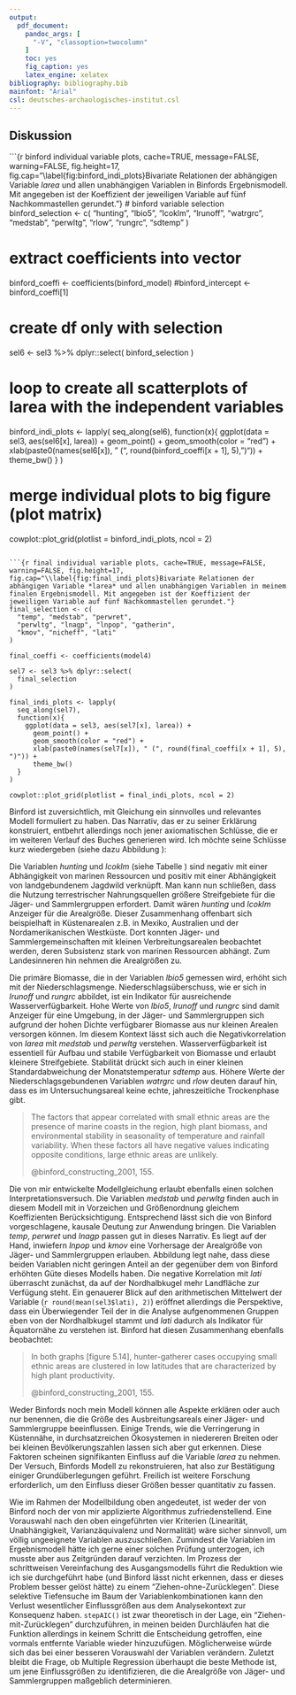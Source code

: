 ```yaml
---
output: 
  pdf_document:
    pandoc_args: [
      "-V", "classoption=twocolumn"
    ]
    toc: yes 
    fig_caption: yes
    latex_engine: xelatex
bibliography: bibliography.bib
mainfont: "Arial"
csl: deutsches-archaologisches-institut.csl
---
```


## Diskussion

```{r binford individual variable plots, cache=TRUE, message=FALSE, warning=FALSE, fig.height=17, fig.cap="\\label{fig:binford_indi_plots}Bivariate Relationen der abhängigen Variable *larea* und allen unabhängigen Variablen in Binfords Ergebnismodell. Mit angegeben ist der Koeffizient der jeweiligen Variable auf fünf Nachkommastellen gerundet."}
# binford variable selection
binford_selection <- c(
  "hunting", "lbio5", "lcoklm", 
  "lrunoff", "watrgrc", "medstab", "perwltg",
  "rlow", "rungrc", "sdtemp"
)

# extract coefficients into vector
binford_coeffi <- coefficients(binford_model)
#binford_intercept <- binford_coeffi[1]

# create df only with selection
sel6 <- sel3 %>% dplyr::select(
  binford_selection
) 

# loop to create all scatterplots of larea with the independent variables
binford_indi_plots <- lapply(
  seq_along(sel6),
  function(x){
    ggplot(data = sel3, aes(sel6[x], larea)) +
      geom_point() +
      geom_smooth(color = "red") +
      xlab(paste0(names(sel6[x]), " (", round(binford_coeffi[x + 1], 5), ")")) +
      theme_bw() 
  }
)

# merge individual plots to big figure (plot matrix)
cowplot::plot_grid(plotlist = binford_indi_plots, ncol = 2)
```

```{r final individual variable plots, cache=TRUE, message=FALSE, warning=FALSE, fig.height=17, fig.cap="\\label{fig:final_indi_plots}Bivariate Relationen der abhängigen Variable *larea* und allen unabhängigen Variablen in meinem finalen Ergebnismodell. Mit angegeben ist der Koeffizient der jeweiligen Variable auf fünf Nachkommastellen gerundet."}
final_selection <- c(
  "temp", "medstab", "perwret", 
  "perwltg", "lnagp", "lnpop", "gatherin",
  "kmov", "nicheff", "lati"
)

final_coeffi <- coefficients(model4)

sel7 <- sel3 %>% dplyr::select(
  final_selection
) 

final_indi_plots <- lapply(
  seq_along(sel7),
  function(x){
    ggplot(data = sel3, aes(sel7[x], larea)) +
      geom_point() +
      geom_smooth(color = "red") +
      xlab(paste0(names(sel7[x]), " (", round(final_coeffi[x + 1], 5), ")")) +
      theme_bw()
  }
)

cowplot::plot_grid(plotlist = final_indi_plots, ncol = 2)
```

Binford ist zuversichtlich, mit Gleichung \ref{eq:area_final} ein sinnvolles und relevantes Modell formuliert zu haben. Das Narrativ, das er zu seiner Erklärung konstruiert, entbehrt allerdings noch jener axiomatischen Schlüsse, die er im weiteren Verlauf des Buches generieren wird. Ich möchte seine Schlüsse kurz wiedergeben (siehe dazu Abbildung \ref{fig:binford_indi_plots}):

Die Variablen *hunting* und *lcoklm* (siehe Tabelle \ref{tab:variable_description_1}) sind negativ mit einer Abhängigkeit von marinen Ressourcen und positiv mit einer Abhängigkeit von landgebundenem Jagdwild verknüpft. Man kann nun schließen, dass die Nutzung terrestrischer Nahrungsquellen größere Streifgebiete für die Jäger- und Sammlergruppen erfordert. Damit wären *hunting* und *lcoklm* Anzeiger für die Arealgröße. Dieser Zusammenhang offenbart sich beispielhaft in Küstenarealen z.B. in Mexiko, Australien und der Nordamerikanischen Westküste. Dort konnten Jäger- und Sammlergemeinschaften mit kleinen Verbreitungsarealen beobachtet werden, deren Subsistenz stark von marinen Ressourcen abhängt. Zum Landesinneren hin nehmen die Arealgrößen zu.    

Die primäre Biomasse, die in der Variablen *lbio5* gemessen wird, erhöht sich mit der Niederschlagsmenge. Niederschlagsüberschuss, wie er sich in *lrunoff* und *rungrc* abbildet, ist ein Indikator für ausreichende Wasserverfügbarkeit. Hohe Werte von *lbio5*, *lrunoff* und *rungrc* sind damit Anzeiger für eine Umgebung, in der Jäger- und Sammlergruppen sich aufgrund der hohen Dichte verfügbarer Biomasse aus nur kleinen Arealen versorgen können. Im diesem Kontext lässt sich auch die Negativkorrelation von *larea* mit *medstab* und *perwltg* verstehen. Wasserverfügbarkeit ist essentiell für Aufbau und stabile Verfügbarkeit von Biomasse und erlaubt kleinere Streifgebiete. Stabilität drückt sich auch in einer kleinen Standardabweichung der Monatstemperatur *sdtemp* aus. Höhere Werte der Niederschlagsgebundenen Variablen *watrgrc* und *rlow* deuten darauf hin, dass es im Untersuchungsareal keine echte, jahreszeitliche Trockenphase gibt.     

> The factors that appear correlated with small ethnic areas are the presence of marine coasts in the region, high plant biomass, and environmental stability in seasonality of temperature and rainfall variability. When these factors all have negative values indicating opposite conditions, large ethnic areas are unlikely.   
>
> @binford_constructing_2001, 155.

Die von mir entwickelte Modellgleichung \ref{eq:area_final} erlaubt ebenfalls einen solchen Interpretationsversuch. Die Variablen *medstab* und *perwltg* finden auch in diesem Modell mit in Vorzeichen und Größenordnung gleichem Koeffizienten Berücksichtigung. Entsprechend lässt sich die von Binford vorgeschlagene, kausale Deutung zur Anwendung bringen. Die Variablen *temp*, *perwret* und *lnagp* passen gut in dieses Narrativ. Es liegt auf der Hand, inwiefern *lnpop* und *kmov* eine Vorhersage der Arealgröße von Jäger- und Sammlergruppen erlauben. Abbildung \ref{fig:final_indi_plots} legt nahe, dass diese beiden Variablen nicht geringen Anteil an der gegenüber dem von Binford erhöhten Güte dieses Modells haben. Die negative Korrelation mit *lati* überrascht zunächst, da auf der Nordhalbkugel mehr Landfläche zur Verfügung steht. Ein genauerer Blick auf den arithmetischen Mittelwert der Variable (`r round(mean(sel3$lati), 2)`) eröffnet allerdings die Perspektive, dass ein Überwiegender Teil der in die Analyse aufgenommenen Gruppen eben von der Nordhalbkugel stammt und *lati* dadurch als Indikator für Äquatornähe zu verstehen ist. Binford hat diesen Zusammenhang ebenfalls beobachtet:

> In both graphs [figure 5.14], hunter-gatherer cases occupying small ethnic areas are clustered in low latitudes that are characterized by high plant productivity. 
> 
> @binford_constructing_2001, 155.

Weder Binfords noch mein Modell können alle Aspekte erklären oder auch nur benennen, die die Größe des Ausbreitungsareals einer Jäger- und Sammlergruppe beeinflussen. Einige Trends, wie die Verringerung in Küstennähe, in durchsatzreichen Ökosystemen in niedereren Breiten oder bei kleinen Bevölkerungszahlen lassen sich aber gut erkennen. Diese Faktoren scheinen signifikanten Einfluss auf die Variable *larea* zu nehmen. Der Versuch, Binfords Modell zu rekonstruieren, hat also zur Bestätigung einiger Grundüberlegungen geführt. Freilich ist weitere Forschung erforderlich, um den Einfluss dieser Größen besser quantitativ zu fassen. 

Wie im Rahmen der Modellbildung oben angedeutet, ist weder der von Binford noch der von mir applizierte Algorithmus zufriedenstellend. Eine Vorauswahl nach den oben eingeführten vier Kriterien (Linearität, Unabhängigkeit, Varianzäquivalenz und Normalität) wäre sicher sinnvoll, um völlig ungeeignete Variablen auszuschließen. Zumindest die Variablen im Ergebnismodell hätte ich gerne einer solchen Prüfung unterzogen, ich musste aber aus Zeitgründen darauf verzichten. Im Prozess der schrittweisen Vereinfachung des Ausgangsmodells führt die Reduktion wie ich sie durchgeführt habe (und Binford lässt nicht erkennen, dass er dieses Problem besser gelöst hätte) zu einem "Ziehen-ohne-Zurücklegen". Diese selektive Tiefensuche im Baum der Variablenkombinationen kann den Verlust wesentlicher Einflussgrößen aus dem Analysekontext zur Konsequenz haben. `stepAIC()` ist zwar theoretisch in der Lage, ein "Ziehen-mit-Zurücklegen" durchzuführen, in meinen beiden Durchläufen hat die Funktion allerdings in keinem Schritt die Entscheidung getroffen, eine vormals entfernte Variable wieder hinzuzufügen. Möglicherweise würde sich das bei einer besseren Vorauswahl der Variablen verändern. Zuletzt bleibt die Frage, ob Multiple Regression überhaupt die beste Methode ist, um jene Einflussgrößen zu identifizieren, die die Arealgröße von Jäger- und Sammlergruppen maßgeblich determinieren. 
